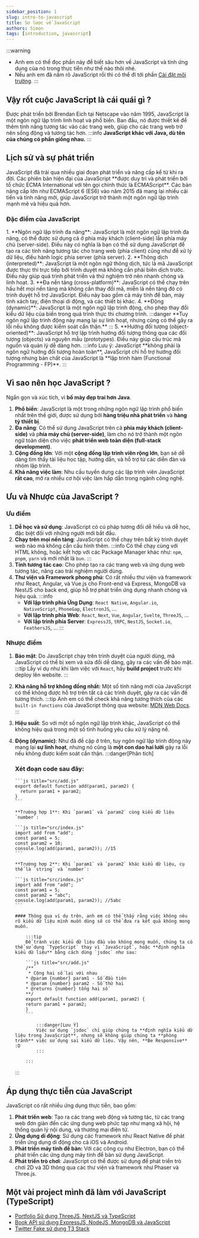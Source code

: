 ```yaml
---
sidebar_position: 1
slug: intro-to-javascript
title: Sơ lược về JavaScript
authors: Simon
tags: [introduction, javascript]
---
```


:::warning

- Anh em có thể đọc phần này để biết sâu hơn về JavaScript và tính ứng dụng của nó trong thực tiễn như thế nào thôi nhé.
- Nếu anh em đã nắm rõ JavaScript rồi thì có thể đi tới phần [Cài đặt môi trường](/docs/intro.md).
  :::

## Vậy rốt cuộc JavaScript là cái quái gì ?

Được phát triển bởi Brendan Eich tại Netscape vào năm 1995, JavaScript là một ngôn ngữ lập trình linh hoạt và phổ biến.
Ban đầu, nó được thiết kế để thêm tính năng tương tác vào các trang web, giúp cho các trang web trở nên sống động và
tương tác hơn.
:::info
**JavaScript khác với Java, dù tên của chúng có phần giống nhau.**
:::

<h2>Lịch sử và sự phát triển </h2>
JavaScript đã trải qua nhiều giai đoạn phát triển và nâng cấp kể từ khi ra đời. Các phiên bản hiện đại của JavaScript **được duy trì và phát triển bởi tổ chức ECMA International với tên gọi chính thức là ECMAScript**. Các bản nâng cấp lớn như ECMAScript 6 (ES6) vào năm 2015 đã mang lại nhiều cải tiến và tính năng mới, giúp JavaScript trở thành một ngôn ngữ lập trình mạnh mẽ và hiệu quả hơn.

<h3>Đặc điểm của JavaScript</h3>
1. **Ngôn ngữ lập trình đa năng**: JavaScript là một ngôn ngữ lập trình đa năng, có thể được sử dụng cả ở phía máy khách (client-side) lẫn phía máy chủ (server-side). Điều này có nghĩa là bạn có thể sử dụng JavaScript để tạo ra các tính năng tương tác cho trang web (phía client) cũng như để xử lý dữ liệu, điều hành logic phía server (phía server).
2. **Thông dịch (interpreted)**: JavaScript là một ngôn ngữ thông dịch, tức là mã JavaScript được thực thi trực tiếp bởi trình duyệt mà không cần phải biên dịch trước. Điều này giúp quá trình phát triển và thử nghiệm trở nên nhanh chóng và linh hoạt.
3. **Đa nền tảng (cross-platform)**: JavaScript có thể chạy trên hầu hết mọi nền tảng mà không cần thay đổi mã, miễn là nền tảng đó có trình duyệt hỗ trợ JavaScript. Điều này bao gồm cả máy tính để bàn, máy tính xách tay, điện thoại di động, và các thiết bị khác.
4. **Động (dynamic)**: JavaScript là một ngôn ngữ lập trình động, cho phép thay đổi kiểu dữ liệu của biến trong quá trình thực thi chương trình.
    :::danger
    **Tuy ngôn ngữ lập trình động này mang lại sự linh hoạt, nhưng cũng có thể gây ra lỗi nếu không được kiểm soát cẩn thận.**
    :::
5. **Hướng đối tượng (object-oriented)**: JavaScript hỗ trợ lập trình hướng đối tượng thông qua các đối tượng (objects) và nguyên mẫu (prototypes). Điều này giúp cấu trúc mã nguồn và quản lý dễ dàng hơn.
    :::info
    Lưu ý: JavaScript **không phải là ngôn ngữ hướng đối tượng hoàn toàn**, JavaScript chỉ hỗ trợ hướng đối tượng nhưng bản chất của JavaScript là **lập trình hàm (Functional Programming - FP)**.
    :::

## Vì sao nên học JavaScript ?

Ngắn gọn và xúc tích, vì **bố mày đẹp trai hơn Java**.

1. **Phổ biến**: JavaScript là một trong những ngôn ngữ lập trình phổ biến nhất trên thế giới, được sử dụng bởi **hàng triệu nhà phát triển** và **hàng tỷ thiết bị**.
2. **Đa năng**: Có thể sử dụng JavaScript trên cả **phía máy khách (client-side)** và p**hía máy chủ (server-side)**, làm cho nó trở thành một ngôn ngữ toàn diện cho việc **phát triển web toàn diện (full-stack development)**.
3. **Cộng đồng lớn**: Với một **cộng đồng lập trình viên rộng lớn**, bạn sẽ dễ dàng tìm thấy tài liệu học tập, hướng dẫn, và hỗ trợ từ các diễn đàn và nhóm lập trình.
4. **Khả năng việc làm**: Nhu cầu tuyển dụng các lập trình viên JavaScript **rất cao**, mở ra nhiều cơ hội việc làm hấp dẫn trong ngành công nghệ.

## Ưu và Nhược của JavaScript ?

<h3>Ưu điểm</h3>

1. **Dễ học và sử dụng**: JavaScript có cú pháp tương đối dễ hiểu và dễ học, đặc biệt đối với những người mới bắt đầu.
2. **Chạy trên mọi nền tảng**: JavaScript có thể chạy trên bất kỳ trình duyệt web nào mà không cần cấu hình thêm.
   :::info
   Có thể chạy cùng với HTML không, hoặc kết hợp với các Package Manager khác như: `npm`, `pnpm`, `yarn` và mới nhất là `bun`.
   :::
3. **Tính tương tác cao**: Cho phép tạo ra các trang web và ứng dụng web tương tác, nâng cao trải nghiệm người dùng.
4. **Thư viện và Framework phong phú**: Có rất nhiều thư viện và framework như React, Angular, và Vue.js cho Front-end và Express, MongoDB và NestJS cho back end, giúp hỗ trợ phát triển ứng dụng nhanh chóng và hiệu quả.
   :::info
   - **Với lập trình phía Ứng Dụng**: `React Native`, `Angular.io`, `NativeScript`, `PhoneGap`, `ElectronJS`, ...
   - **Với lập trình phía Web**: `React`, `Next`, `Vue`, `Angular`, `Svelte`, `ThreeJS`, ...
   - **Với lập trình phía Server**: `ExpressJS`, `tRPC`, `NestJS`, `Socket.io`, `FeathersJS`, ...
     :::

<h3>Nhược điểm</h3>

1.  **Bảo mật**: Do JavaScript chạy trên trình duyệt của người dùng, mã JavaScript có thể bị xem và sửa đổi dễ dàng, gây ra các vấn đề bảo mật.
    :::tip
    Lấy ví dụ như khi làm việc với `React`, hãy **build project** trước khi deploy lên website.
    :::
2.  **Khả năng hỗ trợ không đồng nhất:** Một số tính năng mới của JavaScript có thể không được hỗ trợ trên tất cả các trình duyệt, gây ra các vấn đề tương thích.
    :::tip
    Anh em có thể check khả năng tương thích của các `built-in functions` của JavaScript thông qua website: [MDN Web Docs](https://developer.mozilla.org/en-US/docs/Mozilla/Add-ons/WebExtensions/Browser_support_for_JavaScript_APIs).
    :::
3.  **Hiệu suất**: So với một số ngôn ngữ lập trình khác, JavaScript có thể không hiệu quả trong một số tình huống yêu cầu xử lý nặng nề.
4.  **Động (dynamic)**: Như đã đề cập ở trên, tuy ngôn ngữ lập trình động này mang lại **sự linh hoạt**, nhưng nó cũng là **một con dao hai lưỡi** gây ra lỗi nếu không được kiểm soát cẩn thận.
    :::danger[Phân tích]
    <h3>Xét đoạn code sau đây: </h3>

        ```js title="src/add.js"
        export default function add(param1, param2) {
          return param1 + param2;
        }
        ```

        **Trường hợp 1**: Khi `param1` và `param2` cùng kiểu dữ liệu `number`:

        ```js title="src/index.js"
        import add from "add";
        const param1 = 5;
        const param2 = 10;
        console.log(add(param1, param2)); //15
        ```

        **Trường hợp 2**: Khi `param1` và `param2` khác kiểu dữ liệu, cụ thể là `string` và `number`:

        ```js title="src/index.js"
        import add from "add";
        const param1 = 5;
        const param2 = "abc";
        console.log(add(param1, param2)); //5abc
        ```

        #### Thông qua ví dụ trên, anh em có thể thấy rằng việc không nêu rõ kiểu dữ liệu mình muốn dùng sẽ có thể đưa ra kết quả không mong muốn.

            :::tip
            Để tránh việc kiểu dữ liệu đầu vào không mong muốn, chúng ta có thể sử dụng `TypeScript` thay vì `JavaScript`, hoặc **định nghĩa kiểu dữ liệu** bằng cách dùng `jsdoc` như sau:

            ```js title="src/add.js"
            /**
             * Cộng hai số lại với nhau
            * @param {number} param1 - Số đầu tiên
            * @param {number} param2 - Số thứ hai
            * @returns {number} tổng hai số
            **/
            export default function add(param1, param2) {
            return param1 + param2;
            }
            ```

                :::danger[Lưu Ý]
                Việc sử dụng `jsdoc` chỉ giúp chúng ta **định nghĩa kiểu dữ liệu trong JavaScript**, nhưng sẽ không giúp chúng ta **phòng tránh** việc sử dụng sai kiểu dữ liệu. Vậy nên, **Be Responsive** :D
                :::

            :::

    :::

## Áp dụng thực tiễn của JavaScript

JavaScript có rất nhiều ứng dụng thực tiễn, bao gồm:

1. **Phát triển web**: Tạo ra các trang web động và tương tác, từ các trang web đơn giản đến các ứng dụng web phức tạp như mạng xã hội, hệ thống quản lý nội dung, và thương mại điện tử.
2. **Ứng dụng di động**: Sử dụng các framework như React Native để phát triển ứng dụng di động cho cả iOS và Android.
3. **Phát triển máy tính để bàn:** Với các công cụ như Electron, bạn có thể phát triển các ứng dụng máy tính để bàn sử dụng JavaScript.
4. **Phát triển trò chơi**: JavaScript có thể được sử dụng để phát triển trò chơi 2D và 3D thông qua các thư viện và framework như Phaser và Three.js.

## Một vài project mình đã làm với JavaScript (TypeScript)

- [Portfolio Sử dụng ThreeJS, NextJS và TypeScript](https://github.com/cobeo2004/portfolio-nextjs)
- [Book API sử dụng ExpressJS, NodeJS, MongoDB và JavaScript](https://github.com/cobeo2004/Book-BackEnd)
- [Twitter Fake sử dụng T3 Stack](https://github.com/cobeo2004/t3-social-media)
